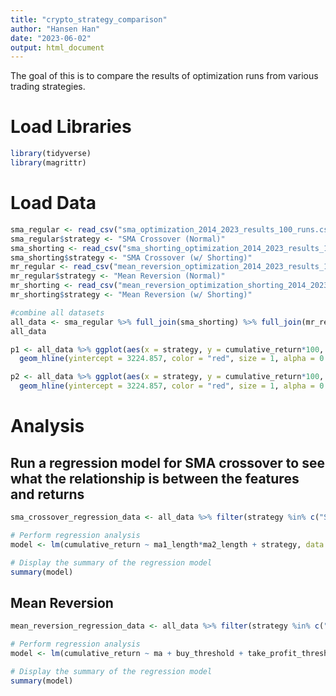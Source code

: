 ```yaml
---
title: "crypto_strategy_comparison"
author: "Hansen Han"
date: "2023-06-02"
output: html_document
---
```



The goal of this is to compare the results of optimization runs from various trading strategies.

# Load Libraries
```r
library(tidyverse)
library(magrittr)
```

# Load Data
```r
sma_regular <- read_csv("sma_optimization_2014_2023_results_100_runs.csv")
sma_regular$strategy <- "SMA Crossover (Normal)"
sma_shorting <- read_csv("sma_shorting_optimization_2014_2023_results_100_runs.csv")
sma_shorting$strategy <- "SMA Crossover (w/ Shorting)"
mr_regular <- read_csv("mean_reversion_optimization_2014_2023_results_100_runs.csv")
mr_regular$strategy <- "Mean Reversion (Normal)"
mr_shorting <- read_csv("mean_reversion_optimization_shorting_2014_2023_results_100_runs.csv")
mr_shorting$strategy <- "Mean Reversion (w/ Shorting)"

#combine all datasets
all_data <- sma_regular %>% full_join(sma_shorting) %>% full_join(mr_regular) %>% full_join(mr_shorting)
all_data
```

```r
p1 <- all_data %>% ggplot(aes(x = strategy, y = cumulative_return*100, color=strategy)) + geom_boxplot() + geom_jitter() + theme_bw() + xlab("") + ylab("Cumulative Return (%)") + theme(legend.position = "none") + scale_y_log10() + coord_cartesian(ylim = c(0.01, 100000)) +
  geom_hline(yintercept = 3224.857, color = "red", size = 1, alpha = 0.5)

p2 <- all_data %>% ggplot(aes(x = strategy, y = cumulative_return*100, color=strategy)) + geom_boxplot() + geom_jitter() + theme_bw() + xlab("") + ylab("Cumulative Return (%)") + theme(legend.position = "none") +
  geom_hline(yintercept = 3224.857, color = "red", size = 1, alpha = 0.5)
```

# Analysis

## Run a regression model for SMA crossover to see what the relationship is between the features and returns
```r
sma_crossover_regression_data <- all_data %>% filter(strategy %in% c("SMA Crossover (Normal)", "SMA Crossover (w/ Shorting)"))

# Perform regression analysis
model <- lm(cumulative_return ~ ma1_length*ma2_length + strategy, data = sma_crossover_regression_data)

# Display the summary of the regression model
summary(model)
```

## Mean Reversion
```r
mean_reversion_regression_data <- all_data %>% filter(strategy %in% c("Mean Reversion (Normal)", "Mean Reversion (w/ Shorting)"))

# Perform regression analysis
model <- lm(cumulative_return ~ ma + buy_threshold + take_profit_threshold + strategy, data = mean_reversion_regression_data)

# Display the summary of the regression model
summary(model)
```

